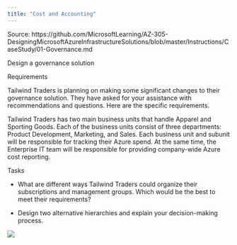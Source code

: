 ```yaml
---
title: "Cost and Accounting"
---
```


Source: https://github.com/MicrosoftLearning/AZ-305-DesigningMicrosoftAzureInfrastructureSolutions/blob/master/Instructions/CaseStudy/01-Governance.md

Design a governance solution

Requirements

Tailwind Traders is planning on making some significant changes to their governance solution. They have asked for your assistance with recommendations and questions. Here are the specific requirements.

Tailwind Traders has two main business units that handle Apparel and Sporting Goods. Each of the business units consist of three departments: Product Development, Marketing, and Sales. Each business unit and subunit will be responsible for tracking their Azure spend. At the same time, the Enterprise IT team will be responsible for providing company-wide Azure cost reporting.

Tasks

- What are different ways Tailwind Traders could organize their subscriptions and management groups. Which would be the best to meet their requirements?

- Design two alternative hierarchies and explain your decision-making process.


![](https://upload.wikimedia.org/wikipedia/commons/d/d0/RStudio_logo_flat.svg)
